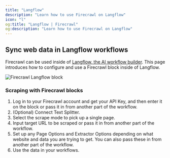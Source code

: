 ```yaml
---
title: "Langflow"
description: "Learn how to use Firecrawl on Langflow"
icon: "l"
og:title: "Langflow | Firecrawl"
og:description: "Learn how to use Firecrawl on Langflow"
---
```


## Sync web data in Langflow workflows

Firecrawl can be used inside of [Langflow, the AI workflow builder](https://www.langflow.org/). This page introduces how to configure and use a Firecrawl block inside of Langflow.

<img
  className="block"
  src="/images/fc_langflow_block.png"
  alt="Firecrawl Langflow block"
/>

### Scraping with Firecrawl blocks

1. Log in to your Firecrawl account and get your API Key, and then enter it on the block or pass it in from another part of the workflow.
2. (Optional) Connect Text Splitter.
3. Select the scrape mode to pick up a single page.
4. Input target URL to be scraped or pass it in from another part of the workflow.
5. Set up any Page Options and Extractor Options depending on what website and data you are trying to get. You can also pass these in from another part of the workflow.
6. Use the data in your workflows.
